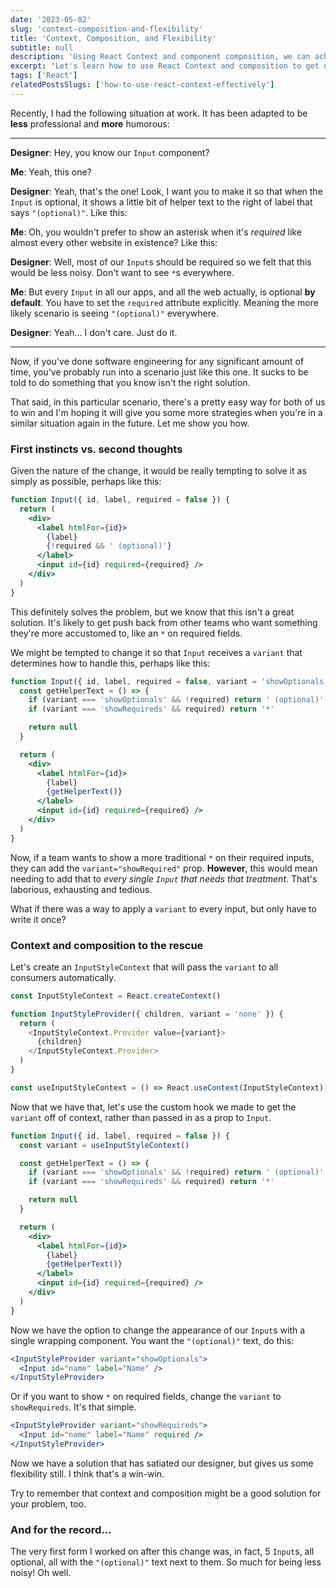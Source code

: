 ```yaml
---
date: '2023-05-02'
slug: 'context-composition-and-flexibility'
title: 'Context, Composition, and Flexibility'
subtitle: null
description: 'Using React Context and component composition, we can achieve both flexibility and different functionality'
excerpt: "Let's learn how to use React Context and composition to get out of a sticky situation our designers put us in."
tags: ['React']
relatedPostsSlugs: ['how-to-use-react-context-effectively']
---
```



Recently, I had the following situation at work. It has been adapted to be **less** professional and **more** humorous:

<hr />

**Designer**: Hey, you know our `Input` component?

**Me**: Yeah, this one?

<Margin vertical={2}>
  <OurInput id="ours" label="Our Input Component" />
</Margin>

**Designer**: Yeah, that's the one! Look, I want you to make it so that when the `Input` is optional, it shows a little bit of helper text to the right of label that says `"(optional)"`. Like this:

<Margin vertical={2}>
  <OurInputStyleProvider variant="showOptionals">
    <OurInput id="ours" label="Our Input Component" />
  </OurInputStyleProvider>
</Margin>

**Me**: Oh, you wouldn't prefer to show an asterisk when it's _required_ like almost every other website in existence? Like this:

<Margin vertical={2}>
  <OurInputStyleProvider variant="showRequireds">
    <OurInput id="ours" label="Our Required Input Component" required />
  </OurInputStyleProvider>
</Margin>

**Designer**: Well, most of our `Input`s should be required so we felt that this would be less noisy. Don't want to see `*`s everywhere.

**Me**: But every `Input` in all our apps, and all the web actually, is optional **by default**. You have to set the `required` attribute explicitly. Meaning the more likely scenario is seeing `"(optional)"` everywhere.

**Designer**: Yeah... I don't care. Just do it.

<hr />

Now, if you've done software engineering for any significant amount of time, you've probably run into a scenario just like this one. It sucks to be told to do something that you know isn't the right solution.

That said, in this particular scenario, there's a pretty easy way for both of us to win and I'm hoping it will give you some more strategies when you're in a similar situation again in the future. Let me show you how.

### First instincts vs. second thoughts

Given the nature of the change, it would be really tempting to solve it as simply as possible, perhaps like this:

```jsx
function Input({ id, label, required = false }) {
  return (
    <div>
      <label htmlFor={id}>
        {label}
        {!required && ' (optional)'}
      </label>
      <input id={id} required={required} />
    </div>
  )
}
```

This definitely solves the problem, but we know that this isn't a great solution. It's likely to get push back from other teams who want something they're more accustomed to, like an `*` on required fields.

We might be tempted to change it so that `Input` receives a `variant` that determines how to handle this, perhaps like this:

```jsx
function Input({ id, label, required = false, variant = 'showOptionals' }) {
  const getHelperText = () => {
    if (variant === 'showOptionals' && !required) return ' (optional)'
    if (variant === 'showRequireds' && required) return '*'

    return null
  }

  return (
    <div>
      <label htmlFor={id}>
        {label}
        {getHelperText()}
      </label>
      <input id={id} required={required} />
    </div>
  )
}
```

Now, if a team wants to show a more traditional `*` on their required inputs, they can add the `variant="showRequired"` prop. **However**, this would mean needing to add that to _every single `Input` that needs that treatment_. That's laborious, exhausting and tedious.

What if there was a way to apply a `variant` to every input, but only have to write it once?

### Context and composition to the rescue

Let's create an `InputStyleContext` that will pass the `variant` to all consumers automatically.

```javascript
const InputStyleContext = React.createContext()

function InputStyleProvider({ children, variant = 'none' }) {
  return (
    <InputStyleContext.Provider value={variant}>
      {children}
    </InputStyleContext.Provider>
  )
}

const useInputStyleContext = () => React.useContext(InputStyleContext)
```

Now that we have that, let's use the custom hook we made to get the `variant` off of context, rather than passed in as a prop to `Input`.

```jsx
function Input({ id, label, required = false }) {
  const variant = useInputStyleContext()

  const getHelperText = () => {
    if (variant === 'showOptionals' && !required) return ' (optional)'
    if (variant === 'showRequireds' && required) return '*'

    return null
  }

  return (
    <div>
      <label htmlFor={id}>
        {label}
        {getHelperText()}
      </label>
      <input id={id} required={required} />
    </div>
  )
}
```

Now we have the option to change the appearance of our `Input`s with a single wrapping component. You want the `"(optional)"` text, do this:

```jsx
<InputStyleProvider variant="showOptionals">
  <Input id="name" label="Name" />
</InputStyleProvider>
```

Or if you want to show `*` on required fields, change the `variant` to `showRequireds`. It's that simple.

```jsx
<InputStyleProvider variant="showRequireds">
  <Input id="name" label="Name" required />
</InputStyleProvider>
```

Now we have a solution that has satiated our designer, but gives us some flexibility still. I think that's a win-win.

Try to remember that context and composition might be a good solution for your problem, too.

### And for the record...

The very first form I worked on after this change was, in fact, 5 `Input`s, all optional, all with the `"(optional)"` text next to them. So much for being less noisy! Oh well.
